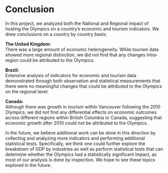 # Conclusion

In this project, we analyzed both the National and Regional impact of hosting the Olympics on a country’s economic and tourism indicators. We drew conclusions on a country by country basis:      
     
<b>The United Kingdom: </b>      
There was a large amount of economic heterogeneity. While tourism data showed more regional distinction, we did not find that any changes intra-region could be attributed to the Olympics.     

<b>Brazil: </b>    
Extensive analysis of indicators for economic and tourism data demonstrated through both observation and statistical measurements that there were no meaningful changes that could be attributed to the Olympics on the regional level.   

<b>Canada: </b>    
Although there was growth in tourism within Vancouver following the 2010 Olympics, we did not find any differential effects on economic outcomes across different regions within British Columbia or Canada, suggesting that economic growth after 2010 could not be attributed to the Olympics.       

In the future, we believe additional work can be done in this direction by collecting and analyzing more indicators and performing additional statistical tests. Specifically, we think one could further explore the breakdown of GDP by industries as well as perform statistical tests that can determine whether the Olympics had a statistically significant impact, as most of our analysis is done by inspection. We hope to see these topics explored in the future.       
    
